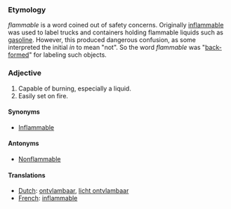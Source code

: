 ===Etymology===
''flammable'' is a word coined out of safety concerns.  Originally [[inflammable]] was used to label trucks and containers holding flammable liquids such as [[gasoline]].  However, this produced dangerous confusion, as some interpreted the initial ''in'' to mean "not".  So the word ''flammable'' was "[[back-formation|back-form]]ed" for labeling such objects.
===Adjective===
#Capable of burning, especially a liquid.
#Easily set on fire.
====Synonyms====
*[[Inflammable]]
====Antonyms====
*[[Nonflammable]]

====Translations====
*[[Dutch]]: [[ontvlambaar]], [[licht ontvlambaar]]
*[[French]]: [[inflammable]]